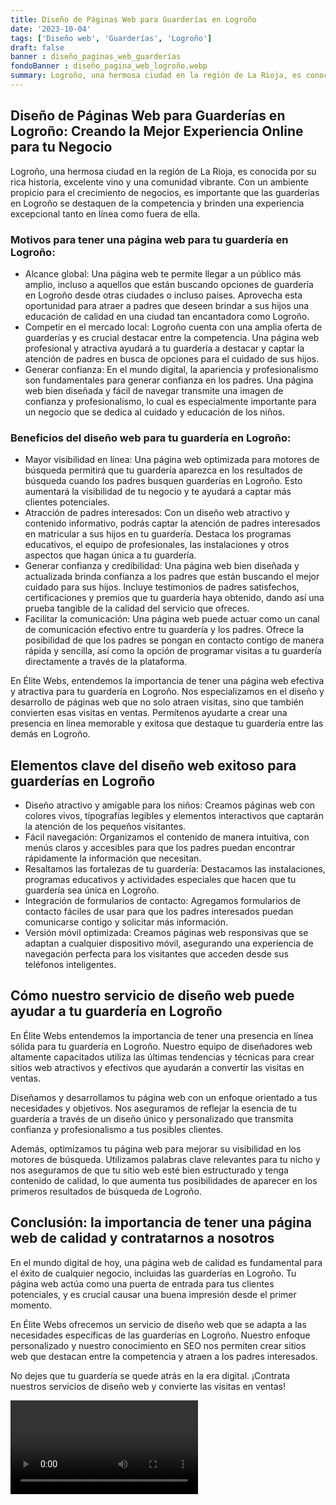 ```yaml
---
title: Diseño de Páginas Web para Guarderías en Logroño
date: '2023-10-04'
tags: ['Diseño web', 'Guarderías', 'Logroño']
draft: false
banner : diseño_paginas_web_guarderías
fondoBanner : diseño_pagina_web_logroño.webp
summary: Logroño, una hermosa ciudad en la región de La Rioja, es conocida por su rica historia, excelente vino y una comunidad vibrante. Con un ambiente propicio para el crecimiento de negocios, es importante que las guarderías en Logroño se destaquen de la competencia y brinden una experiencia excepcional tanto en línea como fuera de ella.
---
```


## Diseño de Páginas Web para Guarderías en Logroño: Creando la Mejor Experiencia Online para tu Negocio

Logroño, una hermosa ciudad en la región de La Rioja, es conocida por su rica historia, excelente vino y una comunidad vibrante. Con un ambiente propicio para el crecimiento de negocios, es importante que las guarderías en Logroño se destaquen de la competencia y brinden una experiencia excepcional tanto en línea como fuera de ella.

### Motivos para tener una página web para tu guardería en Logroño:
- Alcance global: Una página web te permite llegar a un público más amplio, incluso a aquellos que están buscando opciones de guardería en Logroño desde otras ciudades o incluso países. Aprovecha esta oportunidad para atraer a padres que deseen brindar a sus hijos una educación de calidad en una ciudad tan encantadora como Logroño.
- Competir en el mercado local: Logroño cuenta con una amplia oferta de guarderías y es crucial destacar entre la competencia. Una página web profesional y atractiva ayudará a tu guardería a destacar y captar la atención de padres en busca de opciones para el cuidado de sus hijos.
- Generar confianza: En el mundo digital, la apariencia y profesionalismo son fundamentales para generar confianza en los padres. Una página web bien diseñada y fácil de navegar transmite una imagen de confianza y profesionalismo, lo cual es especialmente importante para un negocio que se dedica al cuidado y educación de los niños.

### Beneficios del diseño web para tu guardería en Logroño:
- Mayor visibilidad en línea: Una página web optimizada para motores de búsqueda permitirá que tu guardería aparezca en los resultados de búsqueda cuando los padres busquen guarderías en Logroño. Esto aumentará la visibilidad de tu negocio y te ayudará a captar más clientes potenciales.
- Atracción de padres interesados: Con un diseño web atractivo y contenido informativo, podrás captar la atención de padres interesados en matricular a sus hijos en tu guardería. Destaca los programas educativos, el equipo de profesionales, las instalaciones y otros aspectos que hagan única a tu guardería.
- Generar confianza y credibilidad: Una página web bien diseñada y actualizada brinda confianza a los padres que están buscando el mejor cuidado para sus hijos. Incluye testimonios de padres satisfechos, certificaciones y premios que tu guardería haya obtenido, dando así una prueba tangible de la calidad del servicio que ofreces.
- Facilitar la comunicación: Una página web puede actuar como un canal de comunicación efectivo entre tu guardería y los padres. Ofrece la posibilidad de que los padres se pongan en contacto contigo de manera rápida y sencilla, así como la opción de programar visitas a tu guardería directamente a través de la plataforma.

En Élite Webs, entendemos la importancia de tener una página web efectiva y atractiva para tu guardería en Logroño. Nos especializamos en el diseño y desarrollo de páginas web que no solo atraen visitas, sino que también convierten esas visitas en ventas. Permítenos ayudarte a crear una presencia en línea memorable y exitosa que destaque tu guardería entre las demás en Logroño.

<GifSeo />

<Cta />

## Elementos clave del diseño web exitoso para guarderías en Logroño

- Diseño atractivo y amigable para los niños: Creamos páginas web con colores vivos, tipografías legibles y elementos interactivos que captarán la atención de los pequeños visitantes.
- Fácil navegación: Organizamos el contenido de manera intuitiva, con menús claros y accesibles para que los padres puedan encontrar rápidamente la información que necesitan.
- Resaltamos las fortalezas de tu guardería: Destacamos las instalaciones, programas educativos y actividades especiales que hacen que tu guardería sea única en Logroño.
- Integración de formularios de contacto: Agregamos formularios de contacto fáciles de usar para que los padres interesados puedan comunicarse contigo y solicitar más información.
- Versión móvil optimizada: Creamos páginas web responsivas que se adaptan a cualquier dispositivo móvil, asegurando una experiencia de navegación perfecta para los visitantes que acceden desde sus teléfonos inteligentes.

## Cómo nuestro servicio de diseño web puede ayudar a tu guardería en Logroño

En Élite Webs entendemos la importancia de tener una presencia en línea sólida para tu guardería en Logroño. Nuestro equipo de diseñadores web altamente capacitados utiliza las últimas tendencias y técnicas para crear sitios web atractivos y efectivos que ayudarán a convertir las visitas en ventas.

Diseñamos y desarrollamos tu página web con un enfoque orientado a tus necesidades y objetivos. Nos aseguramos de reflejar la esencia de tu guardería a través de un diseño único y personalizado que transmita confianza y profesionalismo a tus posibles clientes.

Además, optimizamos tu página web para mejorar su visibilidad en los motores de búsqueda. Utilizamos palabras clave relevantes para tu nicho y nos aseguramos de que tu sitio web esté bien estructurado y tenga contenido de calidad, lo que aumenta tus posibilidades de aparecer en los primeros resultados de búsqueda de Logroño.

## Conclusión: la importancia de tener una página web de calidad y contratarnos a nosotros

En el mundo digital de hoy, una página web de calidad es fundamental para el éxito de cualquier negocio, incluidas las guarderías en Logroño. Tu página web actúa como una puerta de entrada para tus clientes potenciales, y es crucial causar una buena impresión desde el primer momento.

En Élite Webs ofrecemos un servicio de diseño web que se adapta a las necesidades específicas de las guarderías en Logroño. Nuestro enfoque personalizado y nuestro conocimiento en SEO nos permiten crear sitios web que destacan entre la competencia y atraen a los padres interesados.

No dejes que tu guardería se quede atrás en la era digital. ¡Contrata nuestros servicios de diseño web y convierte las visitas en ventas!

<Video />

<CtaBot job='Guarderías' city='Logroño'/>

<Gmaps query='Logroño+españa+maps' />
